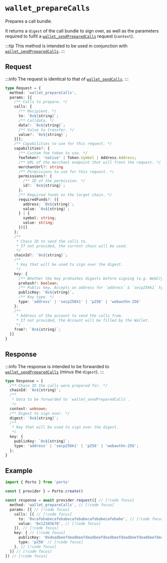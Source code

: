 # `wallet_prepareCalls`

Prepares a call bundle.

It returns a `digest` of the call bundle to sign over, as well as the parameters required to fulfil a [`wallet_sendPreparedCalls`](/sdk/rpc/wallet_sendPreparedCalls) request (`context`).

:::tip
This method is intended to be used in conjunction with [`wallet_sendPreparedCalls`](/sdk/rpc/wallet_sendPreparedCalls).
:::

## Request

:::info
The request is identical to that of [`wallet_sendCalls`](/sdk/rpc/wallet_sendCalls).
:::

```ts
type Request = {
  method: 'wallet_prepareCalls',
  params: [{
    /** Calls to prepare. */
    calls: {
      /** Recipient. */
      to: `0x${string}`;
      /** Calldata. */
      data?: `0x${string}`;
      /** Value to transfer. */
      value?: `0x${string}`;
    }[];
    /** Capabilities to use for this request. */
    capabilities?: {
      /** Custom fee token to use. */
      feeToken?: 'native' | Token.Symbol | Address.Address;
      /** URL of the merchant endpoint that will front the request. */
      merchantUrl?: string
      /** Permissions to use for this request. */
      permissions?: {
        /** ID of the permission. */
        id?: `0x${string}`;
      };
      /** Required funds on the target chain. */
      requiredFunds?: ({
        address: `0x${string}`;
        value: `0x${string}`;
      } | {
        symbol: string;
        value: string;
      })[]
    };
    /** 
     * Chain ID to send the calls to.
     * If not provided, the current chain will be used.
     */
    chainId?: `0x${string}`;
    /**
     * Key that will be used to sign over the digest.
     */
    key: {
      /** Whether the key prehashes digests before signing (e.g. WebCrypto P256). */
      prehash?: boolean;
      /** Public key. Accepts an address for `address` & `secp256k1` types. */
      publicKey: `0x${string}`,
      /** Key type. */
      type: 'address' | 'secp256k1' | 'p256' | 'webauthn-256'
    };
    /** 
     * Address of the account to send the calls from.
     * If not provided, the Account will be filled by the Wallet.
     */
    from?: `0x${string}`;
  }]
}
```

## Response

:::info
The response is intended to be forwarded to [`wallet_sendPreparedCalls`](/sdk/rpc/wallet_sendPreparedCalls) (minus the `digest`).
:::

```ts
type Response = {
  /** Chain ID the calls were prepared for. */
  chainId: `0x${string}`;
  /** 
   * Data to be forwarded to `wallet_sendPreparedCalls`.
   */
  context: unknown;
  /** Digest to sign over. */
  digest: `0x${string}`;
  /**
   * Key that will be used to sign over the digest.
   */
  key: {
    publicKey: `0x${string}`;
    type: 'address' | 'secp256k1' | 'p256' | 'webauthn-256';
  };
}
```

## Example

```ts twoslash
import { Porto } from 'porto'

const { provider } = Porto.create()

const response = await provider.request({ // [!code focus]
  method: 'wallet_prepareCalls', // [!code focus]
  params: [{ // [!code focus]
    calls: [{ // [!code focus]
      to: '0xcafebabecafebabecafebabecafebabecafebabe', // [!code focus]
      value: '0x12345678', // [!code focus]
    }], // [!code focus]
    key: { // [!code focus]
      publicKey: '0xdeadbeefdeadbeefdeadbeefdeadbeefdeadbeefdeadbeefdeadbeefdeadbeef', // [!code focus]
      type: 'p256' // [!code focus]
    }, // [!code focus]
  }] // [!code focus]
}) // [!code focus]
```
